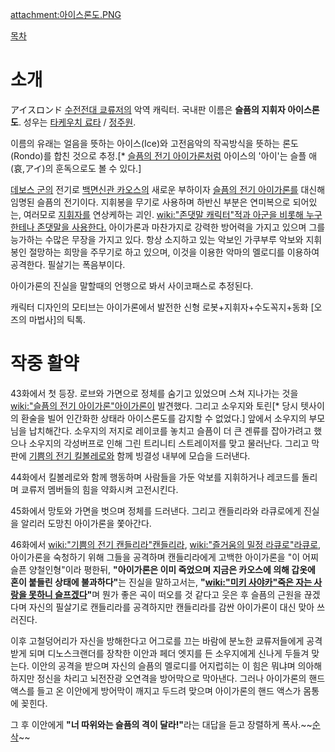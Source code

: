 attachment:아이스론도.PNG

[[목차]]
= 소개 =
アイスロンド
[[수전전대 쿄류저]]의 악역 캐릭터. 국내판 이름은 '''슬픔의 지휘자 아이스론도'''. 성우는 [[타케우치 료타]] / [[정주원]].

이름의 유래는 얼음을 뜻하는 아이스(Ice)와 고전음악의 작곡방식을 뜻하는 론도(Rondo)를 합친 것으로 추정.[* [[슬픔의 전기 아이가론]]처럼 아이스의 '아이'는 슬플 애(哀,アイ)의 훈독으로도 볼 수 있다.]

[[데보스 군]]의 전기로 [[백면신관 카오스]]의 새로운 부하이자 [[슬픔의 전기 아이가론]]를 대신해 임명된 슬픔의 전기이다. 지휘봉을 무기로 사용하며 하반신 부분은 연미복으로 되어있는, 여러모로 [[지휘자]]를 연상케하는 괴인. [[wiki:"존댓말 캐릭터"적과 아군을 비롯해 누구한테나 존댓말을 사용한다.]] 아이가론과 마찬가지로 강력한 방어력을 가지고 있으며 그를 능가하는 수많은 무장을 가지고​ ​있다. 항상 소지하고 있는 악보인 가쿠부루 악보와 지휘봉인 절망하는 희망을 주무기로 하고 있으며, 이것을 이용한 악마의 멜로디를 이용하여 공격한다. 필살기는 폭음부이다. 

아이가론의 진실을 말할때의 언행으로 봐서 사이코패스로 추정된다.

캐릭터 디자인의 모티브는 아이가론에서 발전한 신형 로봇+지휘자+수도꼭지+동화 [오즈의 마법사]의 틱톡.

= 작중 활약 =
43화에서 첫 등장. 로브와 가면으로 정체를 숨기고 있었으며 스쳐 지나가는 것을 [[wiki:"슬픔의 전기 아이가론"아이가론]]이 발견했다. 그리고 소우지와 토린[* 당시 텟사이의 환술을 빌어 인간화한 상태라 아이스론도를 감지할 수 없었다.] 앞에서 소우지의 부모님을 납치해간다. 소우지의 저지로 레이코를 놓치고 슬픔이 더 큰 겐류를 잡아가려고 했으나 소우지의 각성버프로 인해 그린 트리니티 스트레이저를 맞고 물러난다. 그리고 막판에 [[기쁨의 전기 킬볼레로]]와 함께 빙결성 내부에 모습을 드러낸다.

44화에서 킬볼레로와 함께 행동하며 사람들을 가둔 악보를 지휘하거나 레코드를 돌리며 쿄류저 멤버들의 힘을 약화시켜 고전시킨다.

45화에서 망토와 가면을 벗으며 정체를 드러낸다. 그리고 캔들리라와 라큐로에게 진실을 알리러 도망친 아이가론을 쫓아간다.

46화에서 [[wiki:"기쁨의 전기 캔들리라"캔들리라]], [[wiki:"즐거움의 밀정 라큐로"라큐로]], 아이가론을 숙청하기 위해 그들을 공격하며 캔들리라에게 고백한 아이가론을 "이 어찌 슬픈 양철인형"이라 평한뒤, '''"아이가론은 이미 죽었으며 지금은 카오스에 의해 갑옷에 혼이 붙들린 상태에 불과하다"'''는 진실을 말하고서는, '''"[[wiki:"미키 사야카"죽은 자는 사랑을 못하니 슬프겠다]]"'''며 뭔가 좋은 곡이 떠오를 것 같다고 웃은 후 슬픔의 근원을 끊겠다며 자신의 필살기로 캔들리라를 공격하지만 캔들리라를 감싼 아이가론이 대신 맞아 쓰러진다. 

이후 고철덩어리가 자신을 방해한다고 어그로를 끄는 바람에 분노한 쿄류저들에게 공격받게 되며 디노스크랜더를 장착한 이안과 페더 엣지를 든 소우지에게 신나게 두들겨 맞는다. 이안의 공격을 받으며 자신의 슬픔의 멜로디를 어지럽히는 이 힘은 뭐냐며 의아해하지만 정신을 차리고 뇌전잔광 오연격을 방어막으로 막아낸다. 그러나 아이가론의 핸드 액스를 들고 온 이안에게 방어막이 깨지고 두드려 맞으며 아이가론의 핸드 액스가 몸통에 꽂힌다.

그 후 이안에게 '''"너 따위와는 슬픔의 격이 달라!"'''라는 대답을 듣고 장렬하게 폭사.~~[[순삭]]~~

